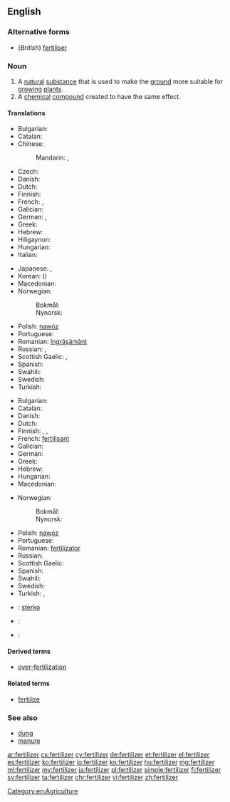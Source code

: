 ==English==
{{wikipedia}}

===Alternative forms===
* (''British'') [[fertiliser]]

===Noun===
{{en-noun|~}}

# A [[natural]] [[substance]] that is used to make the [[ground]] more suitable for [[grow]]ing [[plant]]s.
# A [[chemical]] [[compound]] created to have the same effect.

====Translations====
{{trans-top|a natural substance that is used to make the ground more suitable for growing plants}}
* Bulgarian: {{t-|bg|тор|m|sc=Cyrl}}
* Catalan: {{t+|ca|adob|m}}
* Chinese:
*: Mandarin: {{t|cmn|肥料|tr=féiliào|sc=Hani}}, {{t|cmn|化肥|tr=huàféi|sc=Hani}}
* Czech: {{t+|cs|hnojivo|n}}
* Danish: {{t-|da|gødning|c}}
* Dutch: {{t+|nl|mest|m}}
* Finnish: {{t+|fi|lannoite}}
* French: {{t+|fr|fertilisant}}, {{t+|fr|engrais|m}}
* Galician: {{t+|gl|fertilizante|m}}
* German: {{t+|de|Dünger|m}}, {{t-|de|Düngemittel|n}}
* Greek: {{t+|el|λίπασμα|n|tr=lípasma|sc=Grek}}
* Hebrew: {{t+|he|דשן|m|tr=deshen}}
* Hiligaynon: {{tø|hil|abono|alt=abóno}}
* Hungarian: {{t+|hu|trágya}}
* Italian: {{t+|it|fertilizzante}}
{{trans-mid}}
* Japanese: {{t+|ja|肥料|tr=ひりょう, hiryō|sc=Jpan}}, {{t+|ja|肥|tr=こえ, koe|sc=Jpan}}
* Korean: {{t+|ko|비료|tr=biryo|sc=Kore}} ({{t+|ko|肥料|sc=Kore}})
* Macedonian: {{t-|mk|ѓубриво|n|tr=ǵúbrivo}}
* Norwegian:
*: Bokmål: {{t-|nb|gjødsel|m|f}}
*: Nynorsk: {{t-|nn|gjødsel|f}}
* Polish: [[nawóz]] {{m}}
* Portuguese: {{t+|pt|fertilizante|m}}
* Romanian: [[îngrășământ]] {{n}}
* Russian: {{t+|ru|удобрение|n|tr=udobrénije|sc=Cyrl}}, {{t+|ru|навоз|m|tr=navóz|sc=Cyrl}}
* Scottish Gaelic: {{t-|gd|leasachadh|m}}, {{t-|gd|todhar|m}}
* Spanish: {{t-|es|abono orgánico|m}}
* Swahili: {{t+|sw|mbolea}}
* Swedish: {{t+|sv|gödsel|c}}
* Turkish: {{t+|tr|gübre}}
{{trans-bottom}}

{{trans-top|a chemical compound created to have the same effect.}}
* Bulgarian: {{t-|bg|изкуствен тор|m|sc=Cyrl}}
* Catalan: {{t+|ca|adob|m}}
* Danish: {{t+|da|kunstgødning|c}}
* Dutch: {{t+|nl|kunstmest|m}}
* Finnish: {{t+|fi|lannoite}}, {{t-|fi|apulanta}}, {{t-|fi|keinolannoite}}
* French: [[fertilisant]]
* Galician: {{t+|gl|fertilizante|m}}
* German: {{t-|de|Handelsdünger|m}}
* Greek: {{t+|el|λίπασμα|n|tr=lípasma|sc=Grek}}
* Hebrew: {{t+|he|דשן|m|tr=deshen}}
* Hungarian: {{t+|hu|táptalaj}}
* Macedonian: {{t-|mk|вештачко ѓубриво|n|tr=véštačko ǵúbrivo}}
{{trans-mid}}
* Norwegian:
*: Bokmål: {{t-|nb|kunstgjødsel|m|f}}
*: Nynorsk: {{t-|nn|kunstgjødsel|f}}
* Polish: [[nawóz]] {{m}}
* Portuguese: {{t+|pt|fertilizante|m}}
* Romanian: [[fertilizator]] {{n}}
* Russian: {{t+|ru|удобрение|n|tr=udobrénije|sc=Cyrl}}
* Scottish Gaelic: {{t-|gd|leasachadh|m}}
* Spanish: {{t-|es|fertilizante|m}}
* Swahili: {{t+|sw|mbolea}}
* Swedish: {{t-|sv|konstgödsel|c}}
* Turkish: {{t-|tr|yapay gübre}},  {{t+|tr|suni gübre}}
{{trans-bottom}}

{{checktrans-top}}
* {{ttbc|eo}}: [[sterko]]
* {{ttbc|fr}}: {{t+|fr|engrais|m}}
{{trans-mid}}
* {{ttbc|roa-jer}}: {{tø|roa-jer|engrais|m}}
{{trans-bottom}}

====Derived terms====
* [[over-fertilization]]

====Related terms====
* [[fertilize]]

===See also===
* [[dung]]
* [[manure]]

[[Category:en:Agriculture]]

[[ar:fertilizer]]
[[cs:fertilizer]]
[[cy:fertilizer]]
[[de:fertilizer]]
[[et:fertilizer]]
[[el:fertilizer]]
[[es:fertilizer]]
[[ko:fertilizer]]
[[io:fertilizer]]
[[kn:fertilizer]]
[[hu:fertilizer]]
[[mg:fertilizer]]
[[ml:fertilizer]]
[[my:fertilizer]]
[[ja:fertilizer]]
[[pl:fertilizer]]
[[simple:fertilizer]]
[[fi:fertilizer]]
[[sv:fertilizer]]
[[ta:fertilizer]]
[[chr:fertilizer]]
[[vi:fertilizer]]
[[zh:fertilizer]]